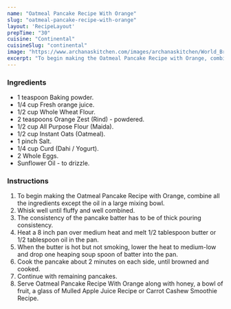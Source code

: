 ---
name: "Oatmeal Pancake Recipe With Orange"
slug: "oatmeal-pancake-recipe-with-orange"
layout: 'RecipeLayout'
prepTime: "30"
cuisine: "Continental"
cuisineSlug: "continental"
image: "https://www.archanaskitchen.com/images/archanaskitchen/World_Breakfast/Oatmeal_Pancake_Recipe_with_Orange-1.jpg"
excerpt: "To begin making the Oatmeal Pancake Recipe with Orange, combine all the ingredients except the oil in a large mixing bowl"
---

### Ingredients

- 1 teaspoon Baking powder.
- 1/4 cup Fresh orange juice.
- 1/2 cup Whole Wheat Flour.
- 2 teaspoons Orange Zest (Rind) - powdered.
- 1/2 cup All Purpose Flour (Maida).
- 1/2 cup Instant Oats (Oatmeal).
- 1 pinch Salt.
- 1/4 cup Curd (Dahi / Yogurt).
- 2 Whole Eggs.
- Sunflower Oil - to drizzle.

### Instructions

1. To begin making the Oatmeal Pancake Recipe with Orange, combine all the ingredients except the oil in a large mixing bowl.
1. Whisk well until fluffy and well combined.
1. The consistency of the pancake batter has to be of thick pouring consistency.
1. Heat a 8 inch pan over medium heat and melt 1/2 tablespoon butter or 1/2 tablespoon oil in the pan.
1. When the butter is hot but not smoking, lower the heat to medium-low and drop one heaping soup spoon of batter into the pan.
1. Cook the pancake about 2 minutes on each side, until browned and cooked.
1. Continue with remaining pancakes.
1. Serve Oatmeal Pancake Recipe With Orange along with honey, a bowl of fruit, a glass of Mulled Apple Juice Recipe or Carrot Cashew Smoothie Recipe.
